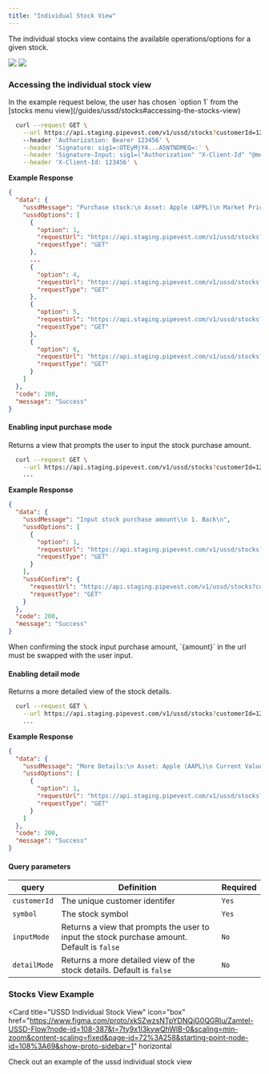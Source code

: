 ```yaml
---
title: "Individual Stock View"
---
```


The individual stocks view contains the available operations/options for a given stock.

<Frame>
  <img className="block dark:hidden" src="/images/ussd-individual-stock.png" />
  <img
    className="hidden dark:block"
    src="/images/ussd-individual-stock-dark.png"
  />
</Frame>

### Accessing the individual stock view

<Note>
  In the example request below, the user has chosen `option 1` from the [stocks
  menu view](/guides/ussd/stocks#accessing-the-stocks-view)
</Note>

```bash
  curl --request GET \
    --url https://api.staging.pipevest.com/v1/ussd/stocks?customerId=123456&symbol=AAPL
    --header 'Authorization: Bearer 123456' \
    --header 'Signature: sig1=:OTEyMjY4...A5NTNDMEQ=:' \
    --header 'Signature-Input: sig1=("Authorization" "X-Client-Id" "@method" "@target-uri" "@path" "@query");keyid="staging-pipevest-ed25519";created=1732893484;expires=1732893584' \
    --header 'X-Client-Id: 123456' \
```

**Example Response**

```json
{
  "data": {
    "ussdMessage": "Purchase stock:\n Asset: Apple (APPL)\n Market Price: 7000 ZK\n Yields: +7.0% (6M)\n 1. 100ZK\n 2. 500 ZK\n 3. 1000 ZK\n 4. Input Amount\n 5. View More Details\n 6. Back\n",
    "ussdOptions": [
      {
        "option": 1,
        "requestUrl": "https://api.staging.pipevest.com/v1/ussd/stocks?customerId=123456&symbol=AAPL&amount=100",
        "requestType": "GET"
      },
      ...
      {
        "option": 4,
        "requestUrl": "https://api.staging.pipevest.com/v1/ussd/stocks?customerId=123456&symbol=AAPL&inputMode=true",
        "requestType": "GET"
      },
      {
        "option": 5,
        "requestUrl": "https://api.staging.pipevest.com/v1/ussd/stocks?customerId=123456&symbol=AAPL&detailMode=true",
        "requestType": "GET"
      },
      {
        "option": 6,
        "requestUrl": "https://api.staging.pipevest.com/v1/ussd/stocks?customerId=123456",
        "requestType": "GET"
      }
    ]
  },
  "code": 200,
  "message": "Success"
}
```

#### Enabling input purchase mode

Returns a view that prompts the user to input the stock purchase amount.

```bash
  curl --request GET \
    --url https://api.staging.pipevest.com/v1/ussd/stocks?customerId=123456&symbol=AAPL&inputMode=true
    ...
```

**Example Response**

```json
{
  "data": {
    "ussdMessage": "Input stock purchase amount\\n 1. Back\n",
    "ussdOptions": [
      {
        "option": 1,
        "requestUrl": "https://api.staging.pipevest.com/v1/ussd/stocks?customerId=123456&symbol=AAPL",
        "requestType": "GET"
      }
    ],
    "ussdConfirm": {
      "requestUrl": "https://api.staging.pipevest.com/v1/ussd/stocks?customerId=123456&symbol=AAPL&amount={amount}",
      "requestType": "GET"
    }
  },
  "code": 200,
  "message": "Success"
}
```

<Tip>
  When confirming the stock input purchase amount, `{amount}` in the url must be
  swapped with the user input.
</Tip>

#### Enabling detail mode

Returns a more detailed view of the stock details.

```bash
  curl --request GET \
    --url https://api.staging.pipevest.com/v1/ussd/stocks?customerId=123456&symbol=AAPL&detailMode=true
    ...
```

**Example Response**

```json
{
  "data": {
    "ussdMessage": "More Details:\n Asset: Apple (AAPL)\n Current Value: 5800 ZK\n Value range over time\n 1D%….ALL: +30.5%\n 1. Back\n",
    "ussdOptions": [
      {
        "option": 1,
        "requestUrl": "https://api.staging.pipevest.com/v1/ussd/stocks?customerId=123456&symbol=AAPL",
        "requestType": "GET"
      }
    ]
  },
  "code": 200,
  "message": "Success"
}
```

#### Query parameters

| query        | Definition                                                                                  | Required |
| ------------ | ------------------------------------------------------------------------------------------- | -------- |
| `customerId` | The unique customer identifer                                                               | `Yes`    |
| `symbol`     | The stock symbol                                                                            | `Yes`    |
| `inputMode`  | Returns a view that prompts the user to input the stock purchase amount. Default is `false` | `No`     |
| `detailMode` | Returns a more detailed view of the stock details. Default is `false`                       | `No`     |

### Stocks View Example

<Card
  title="USSD Individual Stock View"
  icon="box"
  href="https://www.figma.com/proto/xkSZwzsNTpYDNQiG0QGRlu/Zamtel-USSD-Flow?node-id=108-387&t=7ty9x1l3kywQhWlB-0&scaling=min-zoom&content-scaling=fixed&page-id=72%3A258&starting-point-node-id=108%3A69&show-proto-sidebar=1"
  horizontal
>
  Check out an example of the ussd individual stock view
</Card>

